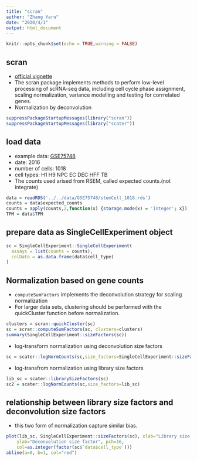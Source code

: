 ```yaml
---
title: "scran"
author: "Zhang Yaru"
date: "2020/4/1"
output: html_document
---
```


```r
knitr::opts_chunk$set(echo = TRUE,warning = FALSE)
```

## scran
* [official vignette](https://bioconductor.org/packages/release/bioc/vignettes/scran/inst/doc/scran.html)
* The scran package implements methods to perform low-level processing of scRNA-seq data, including cell cycle phase assignment, scaling normalization, variance modelling and testing for corrrelated genes. 
* Normalization by deconvolution


```r
suppressPackageStartupMessages(library("scran"))
suppressPackageStartupMessages(library("scater"))
```


## load data

* example data: [GSE75748](https://www.ncbi.nlm.nih.gov/geo/query/acc.cgi?acc=GSE75748)
* date: 2016
* number of cells: 1018
* cell types: H1 H9 NPC EC DEC HFF TB
* The counts used arised from RSEM, called expected counts.(not integrate)

```r
data = readRDS('../../data/GSE75748/stemCell_1018.rds')
counts = data$expected_counts
counts = apply(counts,2,function(x) {storage.mode(x) = 'integer'; x})
TPM = data$TPM
```

## prepare data as SingleCellExperiment object
```r
sc = SingleCellExperiment::SingleCellExperiment(
  assays = list(counts = counts),
  colData = as.data.frame(data$cell_type)
)
```


## Normalization based on gene counts
* `computeSumFactors` implements the deconvolution strategy for scaling normalization
* For larger data sets, clustering should be performed with the quickCluster function before normalization.
```r
clusters = scran::quickCluster(sc)
sc = scran::computeSumFactors(sc, clusters=clusters)
summary(SingleCellExperiment::sizeFactors(sc))
```


* log-transform normalization using deconvolution size factors 
```r
sc = scater::logNormCounts(sc,size_factors=SingleCellExperiment::sizeFactors(sc))
```

* log-transfrom normalization using library size factors
```r
lib_sc = scater::librarySizeFactors(sc)
sc2 = scater::logNormCounts(sc,size_factors=lib_sc)
```

## relationship between library size factors and deconvolution size factors
* this two form of normalization capture similar bias.
```r
plot(lib_sc, SingleCellExperiment::sizeFactors(sc), xlab="Library size factor",
    ylab="Deconvolution size factor", pch=16,
    col=as.integer(factor(sc$`data$cell_type`)))
abline(a=0, b=1, col="red")
```


